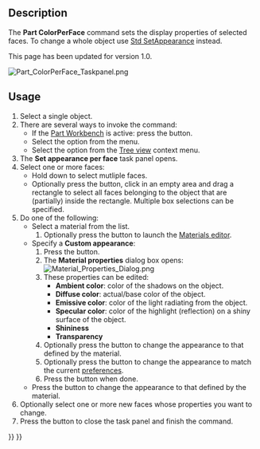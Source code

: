 <languages/>
<translate>

<!--T:14-->
{{Docnav
|[[Std_RandomColor|RandomColor]]
|[[Std_ToggleTransparency|ToggleTransparency]]
|[[Std_View_Menu|Std View Menu]]
|IconL=Std_RandomColor.svg
|IconR=Std_ToggleTransparency.svg
|IconC=Freecad.svg
}}

<!--T:7-->
{{GuiCommand
|Name=Part ColorPerFace
|MenuLocation=View → Color per face
|Workbenches=[[Part_Workbench|Part]], [[PartDesign_Workbench|PartDesign]]
|SeeAlso=[[Std_SetAppearance|Std Appearance]]
}}

==Description== <!--T:2-->

<!--T:3-->
The '''Part ColorPerFace''' command sets the display properties of selected faces. To change a whole object use [[Std_SetAppearance|Std SetAppearance]] instead.

<!--T:15-->
This page has been updated for version 1.0.

</translate>
[[Image:Part_ColorPerFace_Taskpanel.png]]
<translate>
<!--T:16-->
{{Caption|The Set appearance per face task panel}}

==Usage== <!--T:9-->

<!--T:17-->
# Select a single object.
# There are several ways to invoke the command:
#* If the [[Part_Workbench|Part Workbench]] is active: press the {{Button|[[Image:Part_ColorPerFace.svg|16px]] [[Part_ColorPerFace|Color per face]]}} button.
#* Select the {{MenuCommand|View → [[Image:Part_ColorPerFace.svg|16px]] Color per face}} option from the menu.
#* Select the {{MenuCommand|[[Image:Part_ColorPerFace.svg|16px]] Set appearance per face...}} option from the [[Tree_view|Tree view]] context menu.
# The '''Set appearance per face''' task panel opens.
# Select one or more faces:
#* Hold down {{KEY|Ctrl}} to select mutliple faces.
#* Optionally press the {{Button|Box selection}} button, click in an empty area and drag a rectangle to select all faces belonging to the object that are (partially) inside the rectangle. Multiple box selections can be specified.
# Do one of the following:
#* Select a material from the list.
#*# Optionally press the {{Button|Launch editor}} button to launch the [[Materials_Edit|Materials editor]].
#* Specify a '''Custom appearance''':
#*# Press the {{Button|...}} button.
#*# The '''Material properties''' dialog box opens:<br>[[Image:Material_Properties_Dialog.png]]
#*# These properties can be edited:
#*#* '''Ambient color''': color of the shadows on the object.
#*#* '''Diffuse color''': actual/base color of the object.
#*#* '''Emissive color''': color of the light radiating from the object.
#*#* '''Specular color''': color of the highlight (reflection) on a shiny surface of the object.
#*#* '''Shininess'''
#*#* '''Transparency'''
#*# Optionally press the {{Button|Reset}} button to change the appearance to that defined by the material.
#*# Optionally press the {{Button|Default}} button to change the appearance to match the current [[PartDesign_Preferences#Shape_appearance|preferences]].
#*# Press the {{Button|Close}} button when done.
#* Press the {{Button|Set to default}} button to change the appearance to that defined by the material.
# Optionally select one or more new faces whose properties you want to change.
# Press the {{Button|OK}} button to close the task panel and finish the command.


<!--T:18-->
{{Docnav
|[[Std_RandomColor|RandomColor]]
|[[Std_ToggleTransparency|ToggleTransparency]]
|[[Std_View_Menu|Std View Menu]]
|IconL=Std_RandomColor.svg
|IconR=Std_ToggleTransparency.svg
|IconC=Freecad.svg
}}

</translate>
{{Std_Base_navi{{#translation:}}}}
{{Userdocnavi{{#translation:}}}}